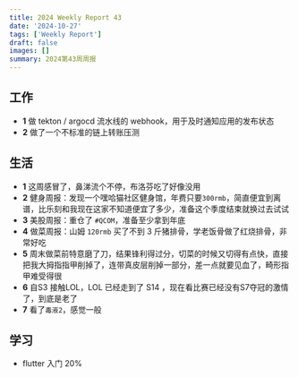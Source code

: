 ```yaml
---
title: 2024 Weekly Report 43
date: '2024-10-27'
tags: ['Weekly Report']
draft: false
images: []
summary: 2024第43周周报
---
```


<TOCInline toc={props.toc}/>

## 工作

- **1** 做 tekton / argocd 流水线的 webhook，用于及时通知应用的发布状态
- **2** 做了一个不标准的链上转账压测

## 生活

- **1** 这周感冒了，鼻涕流个不停，布洛芬吃了好像没用
- **2** 健身周报：发现一个嘿哈猫社区健身馆，年费只要`300rmb`，简直便宜到离谱，比乐刻和我现在这家不知道便宜了多少，准备这个季度结束就换过去试试
- **3** 美股周报：重仓了 `#QCOM`，准备至少拿到年底
- **4** 做菜周报：山姆 `120rmb` 买了不到 3 斤猪排骨，学老饭骨做了红烧排骨，非常好吃
- **5** 周末做菜前特意磨了刀，结果锋利得过分，切菜的时候又切得有点快，直接把我大拇指指甲削掉了，连带真皮层削掉一部分，差一点就要见血了，畸形指甲难受得很
- **6** 自S3 接触LOL，LOL 已经走到了 S14 ，现在看比赛已经没有S7夺冠的激情了，到底是老了
- **7** 看了`毒液2`，感觉一般


## 学习

-  flutter 入门 20%













